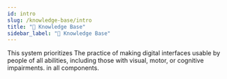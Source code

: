 ```yaml
---
id: intro
slug: /knowledge-base/intro
title: "📘 Knowledge Base"
sidebar_label: "📘 Knowledge Base"
---
```



<div style={{ marginTop: '1rem' }}>
  This system prioritizes <CloudDefinitionReal term="accessibility">
    The practice of making digital interfaces usable by people of all abilities, including those with visual, motor, or cognitive impairments.
  </CloudDefinitionReal> in all components.
</div>
